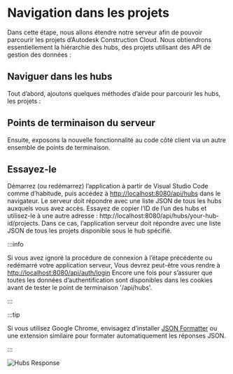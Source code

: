 
# Navigation dans les projets

Dans cette étape, nous allons étendre notre serveur afin de pouvoir parcourir les projets d’Autodesk Construction Cloud. 
Nous obtiendrons essentiellement la hiérarchie des hubs, des projets utilisant des API de gestion des données :

## Naviguer dans les hubs

Tout d’abord, ajoutons quelques méthodes d’aide pour parcourir les hubs, les projets :

<NodeJsVsCodeHubs />

## Points de terminaison du serveur

Ensuite, exposons la nouvelle fonctionnalité au code côté client via un autre
ensemble de points de terminaison.

<NodeJsVsCodeEndpoints />

## Essayez-le

Démarrez (ou redémarrez) l’application à partir de Visual Studio Code comme d’habitude, puis accédez à
[http://localhost:8080/api/hubs](http://localhost:8080/api/hubs) dans le navigateur.
Le serveur doit répondre avec une liste JSON de tous les hubs auxquels vous avez accès.
Essayez de copier l’ID de l’un des hubs et utilisez-le à une autre adresse : http://localhost:8080/api/hubs/your-hub-id/projects.
Dans ce cas, l’application serveur doit répondre avec une liste JSON de tous les projets
disponible sous le hub spécifié.



:::info

Si vous avez ignoré la procédure de connexion à l’étape précédente ou redémarré votre application serveur,
Vous devrez peut-être vous rendre à [http://localhost:8080/api/auth/login](http://localhost:8080/api/auth/login)
Encore une fois pour s’assurer que toutes les données d’authentification sont disponibles dans les cookies avant de tester
le point de terminaison '/api/hubs'.


:::





:::tip

Si vous utilisez Google Chrome, envisagez d’installer [JSON Formatter](https://chrome.google.com/webstore/detail/json-formatter/bcjindcccaagfpapjjmafapmmgkkhgoa?hl=en)
ou une extension similaire pour formater automatiquement les réponses JSON.


:::



![Hubs Response](./_shared/hubs-response.webp)
